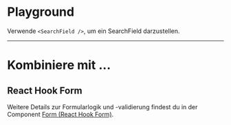 # Playground

 Verwende `<SearchField />`, um ein SearchField darzustellen.

<LiveCodeEditor />

---

# Kombiniere mit ...

## React Hook Form

Weitere Details zur Formularlogik und -validierung findest du in der Component [Form (React Hook Form)](/03-components/form-controls/form-react-hook-form).

<LiveCodeEditor example="form" editorCollapsed />
